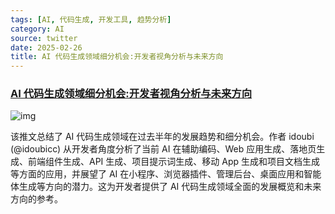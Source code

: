```yaml
---
tags: [AI, 代码生成, 开发工具, 趋势分析]
category: AI
source: twitter
date: 2025-02-26
title: AI 代码生成领域细分机会:开发者视角分析与未来方向
---
```


### [AI 代码生成领域细分机会:开发者视角分析与未来方向](https://twitter-thread.com/t/1891072931670986767)

![img](https://img.mengpeng.tech/i/2025/02/27/67bfee15721d8.webp)

该推文总结了 AI 代码生成领域在过去半年的发展趋势和细分机会。作者 idoubi (@idoubicc) 从开发者角度分析了当前 AI 在辅助编码、Web 应用生成、落地页生成、前端组件生成、API 生成、项目提示词生成、移动 App 生成和项目文档生成等方面的应用，并展望了 AI 在小程序、浏览器插件、管理后台、桌面应用和智能体生成等方向的潜力。这为开发者提供了 AI 代码生成领域全面的发展概览和未来方向的参考。
